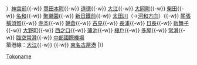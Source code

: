 {{鐵道路線|
| 模板名稱 = 常滑線·機場線·築港線
| 名稱 = [[File:Meitetsu logomark 2.svg|15px|名古屋鐵道|link=名古屋鐵道]] <small>[[名古屋鐵道]]</small> [[常滑線]]、[[機場線 (名古屋鐵道)|機場線]] {{名鐵車站編號|TA}} / [[築港線]]&nbsp;{{名鐵車站編號|CH}}
| 代表色 = {{名古屋鐵道色彩|TA}}
| 背景顏色 = #FFFFFF
| 車站列表 =  常滑線、機場線：（[[Template:名古屋本線|名鐵名古屋方向]]← [[金山站 (愛知縣)|金山]]{{-w}}）[[神宮前站|神宮前]]{{-w}} [[豐田本町站|豐田本町]]{{-w}} [[道德站 (日本)|道德]]{{-w}} [[大江站 (愛知縣)|大江]]{{-w}} [[大同町站|大同町]]{{-w}} [[柴田站|柴田]]{{-w}} [[名和站 (愛知縣)|名和]]{{-w}} [[聚樂園站|聚樂園]]{{-w}} [[新日鐵前站|新日鐵前]]{{-w}} [[太田川站|太田川]]（→[[Template:河和線|河和方向]]）{{-w}} [[尾張橫須賀站|尾張橫須賀]]{{-w}} [[寺本站|寺本]]{{-w}} [[朝倉站 (愛知縣)|朝倉]]{{-w}} [[古見站 (愛知縣)|古見]]{{-w}} [[長浦站 (愛知縣)|長浦]]{{-w}} [[日長站|日長]]{{-w}} [[新舞子站|新舞子]]{{-w}} [[大野町站|大野町]]{{-w}} [[西之口站|西之口]]{{-w}} [[蒲池站 (愛知縣)|蒲池]]{{-w}} [[榎戶站 (愛知縣)|榎戶]]{{-w}} [[多屋站|多屋]]{{-w}} [[常滑站|常滑]]{{-w}} [[臨空常滑站|臨空常滑]]{{-w}} [[中部國際機場站|中部國際機場]]<br />築港線：[[大江站 (愛知縣)|大江]]{{-w}} {{link-ja|名電築港站|名電築港駅|名電築港（貨）}}{{-w}} [[東名古屋港站|東名古屋港]]
|}}<noinclude>
[[Category:名古屋鐵道路線模板|Tokoname]]
</noinclude>